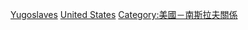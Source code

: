 [[Category:美國駐外大使|Yugoslaves]]
[[Category:駐南斯拉夫大使|United States]]
[[Category:美國－南斯拉夫關係|Category:美國－南斯拉夫關係]]